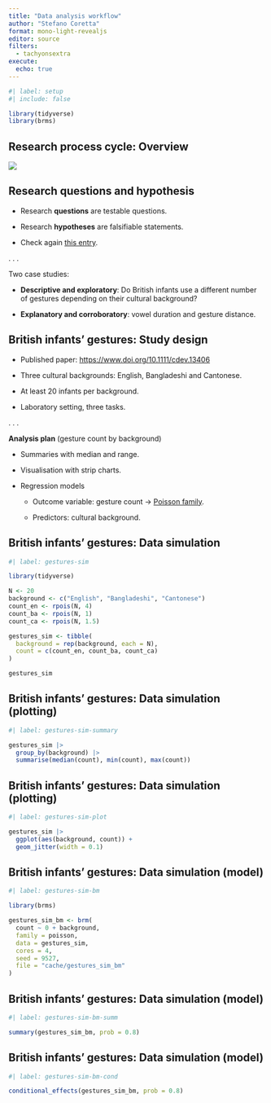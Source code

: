 ```yaml
---
title: "Data analysis workflow"
author: "Stefano Coretta"
format: mono-light-revealjs
editor: source
filters:
  - tachyonsextra
execute: 
  echo: true
---
```


```r
#| label: setup
#| include: false

library(tidyverse)
library(brms)

```

## Research process cycle: Overview

![](/img/res-process-cycle.png){fig-align="center"}

## Research questions and hypothesis

::: box-note
-   Research **questions** are testable questions.

-   Research **hypotheses** are falsifiable statements.

-   Check again [this entry](../posts/research-qh.qmd).
:::

. . .

::: box-tip
Two case studies:

-   **Descriptive and exploratory**: Do British infants use a different number of gestures depending on their cultural background?

-   **Explanatory and corroboratory**: vowel duration and gesture distance.
:::

## British infants' gestures: Study design

::: box-note
-   Published paper: <https://www.doi.org/10.1111/cdev.13406>

-   Three cultural backgrounds: English, Bangladeshi and Cantonese.

-   At least 20 infants per background.

-   Laboratory setting, three tasks.
:::

. . .

::: box-note
**Analysis plan** (gesture count by background)

-   Summaries with median and range.

-   Visualisation with strip charts.

-   Regression models

    -   Outcome variable: gesture count → [Poisson family](../posts/regression-poisson.qmd).

    -   Predictors: cultural background.
:::

## British infants' gestures: Data simulation

```r
#| label: gestures-sim

library(tidyverse)

N <- 20
background <- c("English", "Bangladeshi", "Cantonese")
count_en <- rpois(N, 4)
count_ba <- rpois(N, 1)
count_ca <- rpois(N, 1.5)

gestures_sim <- tibble(
  background = rep(background, each = N),
  count = c(count_en, count_ba, count_ca)
)

gestures_sim
```

## British infants' gestures: Data simulation (plotting)

```r
#| label: gestures-sim-summary

gestures_sim |> 
  group_by(background) |> 
  summarise(median(count), min(count), max(count))

```

## British infants' gestures: Data simulation (plotting)

```r
#| label: gestures-sim-plot

gestures_sim |> 
  ggplot(aes(background, count)) +
  geom_jitter(width = 0.1)

```

## British infants' gestures: Data simulation (model)

```r
#| label: gestures-sim-bm

library(brms)

gestures_sim_bm <- brm(
  count ~ 0 + background,
  family = poisson,
  data = gestures_sim,
  cores = 4,
  seed = 9527,
  file = "cache/gestures_sim_bm"
)

```

## British infants' gestures: Data simulation (model)

```r
#| label: gestures-sim-bm-summ

summary(gestures_sim_bm, prob = 0.8)

```

## British infants' gestures: Data simulation (model)

```r
#| label: gestures-sim-bm-cond

conditional_effects(gestures_sim_bm, prob = 0.8)
```
